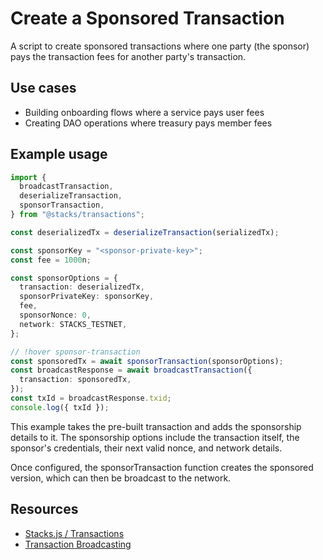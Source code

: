 # Create a Sponsored Transaction

A script to create sponsored transactions where one party (the sponsor) pays the transaction fees for another party's transaction.

## Use cases

- Building onboarding flows where a service pays user fees
- Creating DAO operations where treasury pays member fees

## Example usage

```typescript -cn
import {
  broadcastTransaction,
  deserializeTransaction,
  sponsorTransaction,
} from "@stacks/transactions";

const deserializedTx = deserializeTransaction(serializedTx);

const sponsorKey = "<sponsor-private-key>";
const fee = 1000n;

const sponsorOptions = {
  transaction: deserializedTx,
  sponsorPrivateKey: sponsorKey,
  fee,
  sponsorNonce: 0,
  network: STACKS_TESTNET,
};

// !hover sponsor-transaction
const sponsoredTx = await sponsorTransaction(sponsorOptions);
const broadcastResponse = await broadcastTransaction({
  transaction: sponsoredTx,
});
const txId = broadcastResponse.txid;
console.log({ txId });
```

This example takes the pre-built transaction and adds the sponsorship details to it. The sponsorship options include the transaction itself, the sponsor's credentials, their next valid nonce, and network details.

Once configured, the <HoverLink href="hover:sponsor-transaction" className="text-[var(--ch-9)]">sponsorTransaction</HoverLink> function creates the sponsored version, which can then be broadcast to the network.

## Resources

- [Stacks.js / Transactions](/stacks/stacks.js/packages/transactions)
- [Transaction Broadcasting](/stacks/stacks.js/guides/broadcast-transactions)
